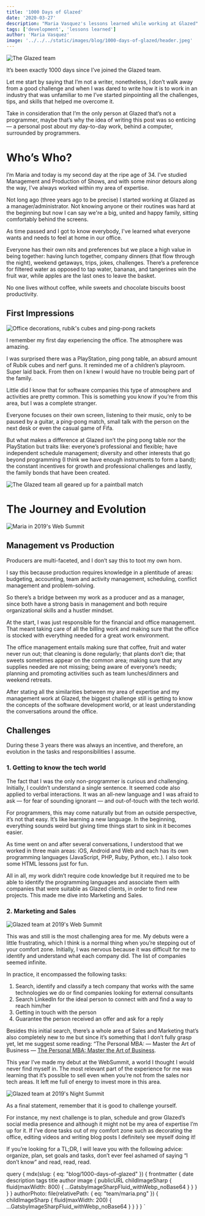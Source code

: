 ```yaml
---
title: '1000 Days of Glazed'
date: '2020-03-27'
description: "Maria Vasquez's lessons learned while working at Glazed"
tags: ['development', 'lessons learned']
author: 'Maria Vasquez'
image: '../../../static/images/blog/1000-days-of-glazed/header.jpeg'
---
```



<Image src="blog/1000-days-of-glazed/header.jpeg" alt="The Glazed team" />

It’s been exactly 1000 days since I’ve joined the Glazed team.

Let me start by saying that I’m not a writer, nonetheless, I don’t walk away from a good challenge and when I was dared to write how it is to work in an industry that was unfamiliar to me I’ve started pinpointing all the challenges, tips, and skills that helped me overcome it.

Take in consideration that I’m the only person at Glazed that’s not a programmer, maybe that’s why the idea of writing this post was so enticing — a personal post about my day-to-day work, behind a computer, surrounded by programmers.

# Who’s Who?

I’m Maria and today is my second day at the ripe age of 34. I’ve studied Management and Production of Shows, and with some minor detours along the way, I’ve always worked within my area of expertise.

Not long ago (three years ago to be precise) I started working at Glazed as a manager/administrator. Not knowing anyone or their routines was hard at the beginning but now I can say we're a big, united and happy family, sitting comfortably behind the screens.

As time passed and I got to know everybody, I've learned what everyone wants and needs to feel at home in our office.

Everyone has their own nits and preferences but we place a high value in being together: having lunch together, company dinners (that flow through the night), weekend getaways, trips, jokes, challenges. There’s a preference for filtered water as opposed to tap water, bananas, and tangerines win the fruit war, while apples are the last ones to leave the basket.

No one lives without coffee, while sweets and chocolate biscuits boost productivity.

## First Impressions

<Image src="blog/1000-days-of-glazed/decor.jpeg" alt="Office decorations, rubik's cubes and ping-pong rackets" />

I remember my first day experiencing the office. The atmosphere was amazing.

I was surprised there was a PlayStation, ping pong table, an absurd amount of Rubik cubes and nerf guns. It reminded me of a children’s playroom. Super laid back. From then on I knew I would have no trouble being part of the family.

Little did I know that for software companies this type of atmosphere and activities are pretty common. This is something you know if you’re from this area, but I was a complete stranger.

Everyone focuses on their own screen, listening to their music, only to be paused by a guitar, a ping-pong match, small talk with the person on the next desk or even the casual game of Fifa.

But what makes a difference at Glazed isn’t the ping pong table nor the PlayStation but traits like: everyone’s professional and flexible; have independent schedule management; diversity and other interests that go beyond programming (I think we have enough instruments to form a band); the constant incentives for growth and professional challenges and lastly, the family bonds that have been created.

<Image src="blog/1000-days-of-glazed/paintball.jpeg" alt="The Glazed team all geared up for a paintball match" />

# The Journey and Evolution

<Image src="blog/1000-days-of-glazed/classy.jpeg" alt="Maria in 2019's Web Summit" />

## Management vs Production

Producers are multi-faceted, and I don’t say this to toot my own horn.

I say this because production requires knowledge in a plentitude of areas: budgeting, accounting, team and activity management, scheduling, conflict management and problem-solving.

So there’s a bridge between my work as a producer and as a manager, since both have a strong basis in management and both require organizational skills and a hustler mindset.

At the start, I was just responsible for the financial and office management. That meant taking care of all the billing work and making sure that the office is stocked with everything needed for a great work environment.

The office management entails making sure that coffee, fruit and water never run out; that cleaning is done regularly; that plants don’t die; that sweets sometimes appear on the common area; making sure that any supplies needed are not missing; being aware of everyone’s needs; planning and promoting activities such as team lunches/dinners and weekend retreats.

After stating all the similarities between my area of expertise and my management work at Glazed, the biggest challenge still is getting to know the concepts of the software development world, or at least understanding the conversations around the office.

## Challenges

During these 3 years there was always an incentive, and therefore, an evolution in the tasks and responsibilities I assume.

### 1. Getting to know the tech world

The fact that I was the only non-programmer is curious and challenging. Initially, I couldn’t understand a single sentence. It seemed code also applied to verbal interactions. It was an all-new language and I was afraid to ask — for fear of sounding ignorant — and out-of-touch with the tech world.

For programmers, this may come naturally but from an outside perspective, it’s not that easy. It’s like learning a new language. In the beginning, everything sounds weird but giving time things start to sink in it becomes easier.

As time went on and after several conversations, I understood that we worked in three main areas: iOS, Android and Web and each has its own programming languages (JavaScript, PHP, Ruby, Python, etc.). I also took some HTML lessons just for fun.

All in all, my work didn’t require code knowledge but it required me to be able to identify the programming languages and associate them with companies that were suitable as Glazed clients, in order to find new projects. This made me dive into Marketing and Sales.

### 2. Marketing and Sales

<Image src="blog/1000-days-of-glazed/web-summit.jpeg" alt="Glazed team at 2019's Web Summit" />

This was and still is the most challenging area for me. My debuts were a little frustrating, which I think is a normal thing when you’re stepping out of your comfort zone. Initially, I was nervous because it was difficult for me to identify and understand what each company did. The list of companies seemed infinite.

In practice, it encompassed the following tasks:

1. Search, identify and classify a tech company that works with the same technologies we do or find companies looking for external consultants
2. Search LinkedIn for the ideal person to connect with and find a way to reach him/her
3. Getting in touch with the person
4. Guarantee the person received an offer and ask for a reply

Besides this initial search, there’s a whole area of Sales and Marketing that’s also completely new to me but since it’s something that I don’t fully grasp yet, let me suggest some reading: “The Personal MBA: — Master the Art of Business — [The Personal MBA: Master the Art of Business](https://www.amazon.com/Personal-MBA-Master-Art-Business/dp/1591845572).

This year I’ve made my debut at the WebSummit, a world I thought I would never find myself in. The most relevant part of the experience for me was learning that it’s possible to sell even when you’re not from the sales nor tech areas. It left me full of energy to invest more in this area.

<Image src="blog/1000-days-of-glazed/night-summit.jpeg" alt="Glazed team at 2019's Night Summit" />

As a final statement, remember that it is good to challenge yourself.

For instance, my next challenge is to plan, schedule and grow Glazed’s social media presence and although it might not be my area of expertise I’m up for it. If I’ve done tasks out of my comfort zone such as decorating the office, editing videos and writing blog posts I definitely see myself doing it!

If you’re looking for a TL;DR, I will leave you with the following advice: organize, plan, set goals and tasks, don’t ever feel ashamed of saying “I don’t know” and read, read, read.

  query {
    mdx(slug: { eq: "blog/1000-days-of-glazed" }) {
      frontmatter {
        date
        description
        tags
        title
        author
        image {
          publicURL
          childImageSharp {
            fluid(maxWidth: 800) {
              ...GatsbyImageSharpFluid_withWebp_noBase64
            }
          }
        }
      }
    }
    authorPhoto: file(relativePath: { eq: "team/maria.png" }) {
      childImageSharp {
        fluid(maxWidth: 200) {
          ...GatsbyImageSharpFluid_withWebp_noBase64
        }
      }
    }
  }
`
